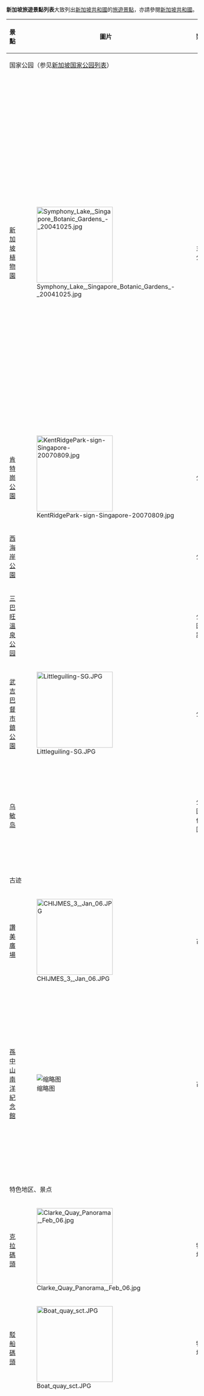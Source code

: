'''新加坡旅遊景點列表'''大致列出[[新加坡共和國|新加坡共和國]]的[[旅遊景點|旅遊景點]]，亦請參閱[[新加坡共和國|新加坡共和國]]。

{| class="wikitable" width="90%"
|+
! 景點 !! 圖片 !! 類型 !! 建成年份 !! 簡介
|-
| colspan="5" |国家公园（参见[[新加坡国家公园列表|新加坡国家公园列表]]）
|-
| [[新加坡植物園|新加坡植物園]] || [[File:Symphony_Lake,_Singapore_Botanic_Gardens_-_20041025.jpg|200px]] || 主題公園 || 1852 ||占地52公顷，2万多种亚热带、热带植物

门票：免费

开放时间：清晨5点~午夜12点

主要景区：国家胡姬花园、进化园、姜园、新加坡植物标本馆、五元大树、邵氏基金音乐台、植物学与园艺学图书馆、雅阁·巴拉斯儿童园
|-
| [[肯特崗公園|肯特崗公園]] || [[File:KentRidgePark-sign-Singapore-20070809.jpg|200px]] || 公園 || 1954 ||
|-
| [[西海岸公園|西海岸公園]] || || 公園 || ||
|-
|[[三巴旺温泉公园|三巴旺溫泉公园]]
|
|公园、設施
|1909（發現）
|
|-
|[[武吉巴督市鎮公園|武吉巴督市鎮公園]]
|[[File:Littleguiling-SG.JPG|200px]]
|公園
|
|渾號「小桂林」

门票：免费
|-
|[[烏敏島|乌敏岛]]
|
|公园、住宅区
|1825
（早期文明记录）
|门票：免费
可从本岛搭乘渡轮前往该岛，单程渡轮费为[[新加坡元|新币]]3元。
|-
| colspan="5" |古迹
|-
| [[讚美廣場|讚美廣場]] || [[File:CHIJMES_3,_Jan_06.JPG|200px]] || 古蹟|| 1869  || 原為天主教聖嬰女修院及宿舍「古德威爾屋」
|-
|[[孫中山南洋紀念館|孫中山南洋紀念館]]
|[[File:Sun_Yat_Sen_Nanyang_Memorial_Hall_5,_Aug_06.JPG|缩略图]]
|古迹
|1902
|前稱「晚晴園」，為前[[中國同盟會|中國同盟會]]的南洋總支部以及[[孫中山|孫文]]在新加坡時的居所之一，對[[晚清|晚清]]時期的中國革命事業有著極大的影響。
|-
| colspan="5" |特色地区、景点
|-
| [[克拉碼頭|克拉碼頭]] || [[File:Clarke_Quay_Panorama,_Feb_06.jpg|200px]] || 特色地區 || || 门票：免费
|-
| [[駁船碼頭|駁船碼頭]] || [[File:Boat_quay_sct.JPG|200px]] || 特色地區 || 1842 || 门票：免费
|-
| [[聖淘沙|聖淘沙]]  || [[File:The_Merlion_statue_on_Sentosa_2010.jpg|200px]] || 主題公園 || 1972 || 门票（依入岛方式有所不同）：<ref>{{Cite web|title=Sentosa Island: Entrance Fee And Parking Rates|url=https://www.singsaver.com.sg/blog/sentosa-entrance-fee-parking-rates|accessdate=2020年10月8日|author=Geralyne Ong|date=2020年10月6日|format=|publisher=SingSaver|language=英语|archive-date=2021年2月7日|archive-url=https://web.archive.org/web/20210207184117/https://www.singsaver.com.sg/blog/sentosa-entrance-fee-parking-rates|dead-url=no}}</ref>

* 步行：免费
* 缆车：成人15元、儿童10元
* [[圣淘沙捷运|捷运]]：4元（学生、乐龄、残障人士2元）
* 私家车：早上7时至中午12时、下午2时至5时：6元
|-
| [[魚尾獅|魚尾獅]] || [[File:Merlion,_Dec_05.JPG|200px]] || 特色建築 || 1972  || 门票：免费
|-
| [[虎豹別墅_(新加坡)|虎豹別墅]] || [[File:Haw_Par_Villa_48,_Nov_06.JPG|200px]] || 特色建築 || 1937 ||世界上第二座[[虎豹別墅|虎豹別墅]]
|-
| [[新加坡摩天觀景輪|摩天觀景輪]] || [[File:Sg-flyer-4oct07.jpg|200px]] || 特色建築 || 2008 ||
|-
| colspan="5" |寺庙
|-
| [[新加坡佛牙寺|新加坡佛牙寺]] || [[File:Buddha_Tooth_Relic_Temple_and_Museum.JPG|200px]] || 寺廟 || 2002  ||
|-
| [[蓮山雙林禪寺|蓮山雙林禪寺]] || [[File:Temple-Shuang_Lin_Monastery.jpg|200px]] || 寺廟 || 1898 ||
|-
|[[觀音堂佛祖廟|觀音堂佛祖廟]]
|[[File:Kwan_Im_Thong_Hood_Cho_Temple_Singapore.JPG|缩略图]]
|寺廟
|1885
|位於[[新加坡|新加坡]]小坡四馬路，[[光緒|光緒]]十年（1885年）蒲月（[[農曆|農曆]]五月）由陳兩成商號捐獻[[土地|土地]]建廟
门票：免费
|-
| colspan="5" |海水浴场
|-
| [[東海岸公園|東海岸公園]] || [[File:East_Coast_Park_Panorama,_Mar_06.jpg|200px]] || 公園 || 1970年代 ||门票：免费
|-
| [[白沙公園|白沙公園]] || [[File:Pasir_ris_beach.jpg|200px]] || 公園 || 1989（開放） || 遙望2公里外海的[[烏敏島|烏敏島]]
门票：免费
|-
| colspan="5" |购物区
|-
| [[烏節路|烏節路]] || [[File:Orchard_Road_street_sign_-_Singapore_(gabbe).jpg|200px]] || 購物區 || - || 门票：免费
|-
|[[裕廊东|裕廊东]]
|
|購物區
| -
|[[裕廊东地铁站|裕廊东地铁站]]旁设有几间大型商场。
门票：免费
|-
|滨海湾
|
|購物區
| -
|设有诸多奢侈品商铺
门票：免费
|-
|}

{{新加坡话题}}
{{亚洲题目|旅游景点列表}}
[[Category:新加坡相關列表|Category:新加坡相關列表]]
[[Category:新加坡旅遊景點|]]
[[Category:旅游景点列表|Category:旅游景点列表]]